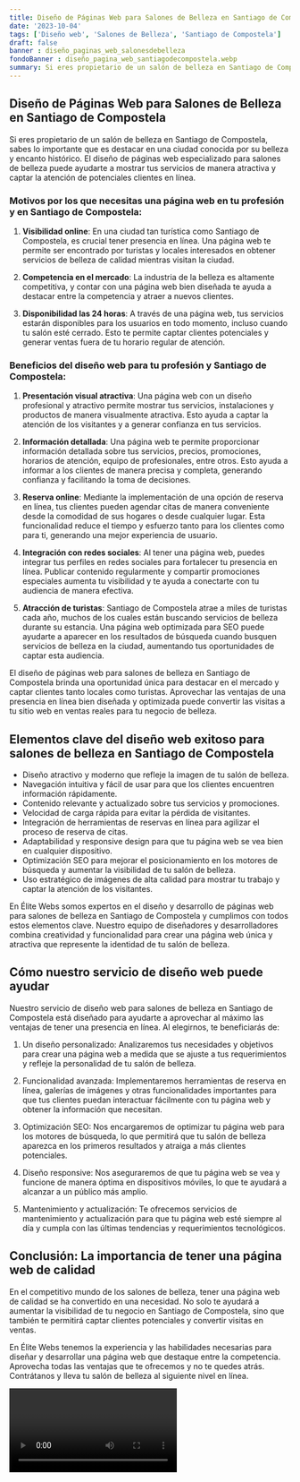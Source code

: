 ```yaml
---
title: Diseño de Páginas Web para Salones de Belleza en Santiago de Compostela
date: '2023-10-04'
tags: ['Diseño web', 'Salones de Belleza', 'Santiago de Compostela']
draft: false
banner : diseño_paginas_web_salonesdebelleza
fondoBanner : diseño_pagina_web_santiagodecompostela.webp
summary: Si eres propietario de un salón de belleza en Santiago de Compostela, sabes lo importante que es destacar en una ciudad conocida por su belleza y encanto histórico. El diseño de páginas web especializado para salones de belleza puede ayudarte a mostrar tus servicios de manera atractiva y captar la atención de potenciales clientes en línea.
---
```


## Diseño de Páginas Web para Salones de Belleza en Santiago de Compostela

Si eres propietario de un salón de belleza en Santiago de Compostela, sabes lo importante que es destacar en una ciudad conocida por su belleza y encanto histórico. El diseño de páginas web especializado para salones de belleza puede ayudarte a mostrar tus servicios de manera atractiva y captar la atención de potenciales clientes en línea.

### **Motivos por los que necesitas una página web en tu profesión y en Santiago de Compostela:**

1. **Visibilidad online**: En una ciudad tan turística como Santiago de Compostela, es crucial tener presencia en línea. Una página web te permite ser encontrado por turistas y locales interesados en obtener servicios de belleza de calidad mientras visitan la ciudad.

2. **Competencia en el mercado**: La industria de la belleza es altamente competitiva, y contar con una página web bien diseñada te ayuda a destacar entre la competencia y atraer a nuevos clientes.

3. **Disponibilidad las 24 horas**: A través de una página web, tus servicios estarán disponibles para los usuarios en todo momento, incluso cuando tu salón esté cerrado. Esto te permite captar clientes potenciales y generar ventas fuera de tu horario regular de atención.

### **Beneficios del diseño web para tu profesión y Santiago de Compostela:**

1. **Presentación visual atractiva**: Una página web con un diseño profesional y atractivo permite mostrar tus servicios, instalaciones y productos de manera visualmente atractiva. Esto ayuda a captar la atención de los visitantes y a generar confianza en tus servicios.

2. **Información detallada**: Una página web te permite proporcionar información detallada sobre tus servicios, precios, promociones, horarios de atención, equipo de profesionales, entre otros. Esto ayuda a informar a los clientes de manera precisa y completa, generando confianza y facilitando la toma de decisiones.

3. **Reserva online**: Mediante la implementación de una opción de reserva en línea, tus clientes pueden agendar citas de manera conveniente desde la comodidad de sus hogares o desde cualquier lugar. Esta funcionalidad reduce el tiempo y esfuerzo tanto para los clientes como para ti, generando una mejor experiencia de usuario.

4. **Integración con redes sociales**: Al tener una página web, puedes integrar tus perfiles en redes sociales para fortalecer tu presencia en línea. Publicar contenido regularmente y compartir promociones especiales aumenta tu visibilidad y te ayuda a conectarte con tu audiencia de manera efectiva.

5. **Atracción de turistas**: Santiago de Compostela atrae a miles de turistas cada año, muchos de los cuales están buscando servicios de belleza durante su estancia. Una página web optimizada para SEO puede ayudarte a aparecer en los resultados de búsqueda cuando busquen servicios de belleza en la ciudad, aumentando tus oportunidades de captar esta audiencia.

El diseño de páginas web para salones de belleza en Santiago de Compostela brinda una oportunidad única para destacar en el mercado y captar clientes tanto locales como turistas. Aprovechar las ventajas de una presencia en línea bien diseñada y optimizada puede convertir las visitas a tu sitio web en ventas reales para tu negocio de belleza.

<GifSeo />

<Cta />

## Elementos clave del diseño web exitoso para salones de belleza en Santiago de Compostela

- Diseño atractivo y moderno que refleje la imagen de tu salón de belleza.
- Navegación intuitiva y fácil de usar para que los clientes encuentren información rápidamente.
- Contenido relevante y actualizado sobre tus servicios y promociones.
- Velocidad de carga rápida para evitar la pérdida de visitantes.
- Integración de herramientas de reservas en línea para agilizar el proceso de reserva de citas.
- Adaptabilidad y responsive design para que tu página web se vea bien en cualquier dispositivo.
- Optimización SEO para mejorar el posicionamiento en los motores de búsqueda y aumentar la visibilidad de tu salón de belleza.
- Uso estratégico de imágenes de alta calidad para mostrar tu trabajo y captar la atención de los visitantes.

En Élite Webs somos expertos en el diseño y desarrollo de páginas web para salones de belleza en Santiago de Compostela y cumplimos con todos estos elementos clave. Nuestro equipo de diseñadores y desarrolladores combina creatividad y funcionalidad para crear una página web única y atractiva que represente la identidad de tu salón de belleza.

## Cómo nuestro servicio de diseño web puede ayudar

Nuestro servicio de diseño web para salones de belleza en Santiago de Compostela está diseñado para ayudarte a aprovechar al máximo las ventajas de tener una presencia en línea. Al elegirnos, te beneficiarás de:

1. Un diseño personalizado: Analizaremos tus necesidades y objetivos para crear una página web a medida que se ajuste a tus requerimientos y refleje la personalidad de tu salón de belleza.

2. Funcionalidad avanzada: Implementaremos herramientas de reserva en línea, galerías de imágenes y otras funcionalidades importantes para que tus clientes puedan interactuar fácilmente con tu página web y obtener la información que necesitan.

3. Optimización SEO: Nos encargaremos de optimizar tu página web para los motores de búsqueda, lo que permitirá que tu salón de belleza aparezca en los primeros resultados y atraiga a más clientes potenciales.

4. Diseño responsive: Nos aseguraremos de que tu página web se vea y funcione de manera óptima en dispositivos móviles, lo que te ayudará a alcanzar a un público más amplio.

5. Mantenimiento y actualización: Te ofrecemos servicios de mantenimiento y actualización para que tu página web esté siempre al día y cumpla con las últimas tendencias y requerimientos tecnológicos.

## Conclusión: La importancia de tener una página web de calidad

En el competitivo mundo de los salones de belleza, tener una página web de calidad se ha convertido en una necesidad. No solo te ayudará a aumentar la visibilidad de tu negocio en Santiago de Compostela, sino que también te permitirá captar clientes potenciales y convertir visitas en ventas.

En Élite Webs tenemos la experiencia y las habilidades necesarias para diseñar y desarrollar una página web que destaque entre la competencia. Aprovecha todas las ventajas que te ofrecemos y no te quedes atrás. Contrátanos y lleva tu salón de belleza al siguiente nivel en línea.

<Video />

<CtaBot job='Salones de Belleza' city='Santiago de Compostela'/>

<Gmaps query='Santiago de Compostela+españa+maps' />